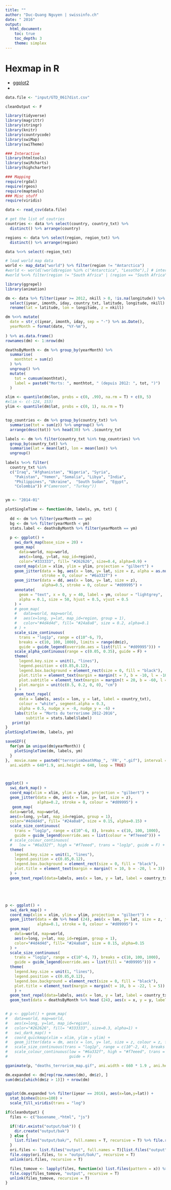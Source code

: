 ```yaml
---
title: ""
author: "Duc-Quang Nguyen | swissinfo.ch"
date: " 2016"
output: 
  html_document:
    toc: true
    toc_depth: 3
    theme: simplex
---
```


# Hexmap in R

* [ggplot2](http://unconj.ca/blog/custom-hexbin-functions-with-ggplot.html)
* [](http://santiago.begueria.es/2016/04/mapping-with-ggplot2-hexbin-maps/)

```r
data.file <- "input/GTD_0617dist.csv"

cleanOutput <- F

library(tidyverse)
library(magrittr)
library(stringr)
library(knitr)
library(countrycode)
library(swiMap)
library(swiTheme)

### Interactive 
library(htmltools)
library(swiRcharts)
library(highcharter)

### Mapping 
require(rgdal)
require(rgeos)
require(maptools)
### Misc stuff
require(viridis)
```

```r
data <- read_csv(data.file) 

# get the list of coutries
countries <- data %>% select(country, country_txt) %>% 
  distinct() %>% arrange(country) 

regions <- data %>% select(region, region_txt) %>% 
  distinct() %>% arrange(region) 

data %<>% select(-region_txt)

# load world map data
world <- map_data("world") %>% filter(region != "Antarctica")
#world <- world[!world$region %in% c("Antarctica", "Lesotho"),] # intercourse antarctica
#world %<>% filter(region != "South Africa" | (region == "South Africa" & (subregion != "hole" | is.na(subregion)))
```

```r
library(ggrepel)
library(animation)

dm <- data %>% filter(iyear >= 2012, nkill > 0, !is.na(longitude)) %>% 
  select(iyear, imonth, iday, country_txt, latitude, longitude, nkill) %>%
  rename(lat = latitude, lon = longitude, z = nkill)

dm %<>% mutate(
  date = str_c(iyear, imonth, iday, sep = "-") %>% as.Date(),
  yearMonth = format(date, "%Y-%m"),
  
) %>% as.data.frame()
rownames(dm) <- 1:nrow(dm)

deathsByMonth <- dm %>% group_by(yearMonth) %>% 
  summarise(
    monthtot = sum(z)
  ) %>% 
  ungroup() %>%
  mutate(
    tot = cumsum(monthtot),
    label = paste0("Morts: ", monthtot, " (depuis 2012: ", tot, ")")
  )

xlim <- quantile(dm$lon, probs = c(0, .99), na.rm = T) + c(0, 5)
#xlim <- c(-124, 153)
ylim <- quantile(dm$lat, probs = c(0, 1), na.rm = T)


top_countries <- dm %>% group_by(country_txt) %>%
  summarise(tot = sum(z)) %>% ungroup() %>%
  arrange(desc(tot)) %>% head(30) %>% .$country_txt

labels <- dm %>% filter(country_txt %in% top_countries) %>%
  group_by(country_txt) %>%
  summarise(lat = mean(lat), lon = mean(lon)) %>%
  ungroup()
  
labels %<>% filter(
  country_txt %in%
  c("Iraq", "Afghanistan", "Nigeria", "Syria", 
    "Pakistan", "Yemen", "Somalia", "Libya", "India", 
    "Philippines", "Ukraine",  "South Sudan", "Egypt", 
    "Colombia")) #"Cameroon", "Turkey"))


ym <- "2014-01"

plotSingleTime <- function(dm, labels, ym, txt) {
  
  dd <- dm %>% filter(yearMonth == ym)
  bg <- dm %>% filter(yearMonth < ym)
  stats.label <- deathsByMonth %>% filter(yearMonth == ym)
  
  p <- ggplot() + 
    swi_dark_map(base_size = 20) + 
    geom_map(
      data=world, map=world,
      aes(x=long, y=lat, map_id=region),
      color="#333333", fill= "#262626", size=0.4, alpha=0.9) +
    coord_map(xlim = xlim, ylim = ylim, projection = "gilbert") + 
    geom_jitter(data = bg, aes(x = lon, y= lat, size = z, alpha = as.numeric(date)), 
                stroke = 0, colour = "#6a332f") +
    geom_jitter(data = dd, aes(x = lon, y= lat, size = z), 
                alpha=0.5, stroke = 0, colour = "#d09995") +
    annotate(
      geom = "text", x = 0, y = 40, label = ym, colour = "lightgrey",
      alpha = 0.1, size = 50, hjust = 0.5, vjust = 0.5
    ) +
    # geom_map(
    #   data=world, map=world,
    #   aes(x=long, y=lat, map_id=region, group = 1),
    #   color="#4d4d4d", fill= "#24a8a8", size = 0.2, alpha=0.1
    # ) + 
    scale_size_continuous(
      trans = "log1p", range = c(10^-6, 7), 
      breaks = c(10, 100, 1000), limits = range(dm$z), 
      guide = guide_legend(override.aes = list(fill = "#d09995"))) +
    scale_alpha_continuous(range = c(0.05, 0.35), guide = F) +
    theme(
      legend.key.size = unit(1, "lines"),
      legend.position = c(0.85,0.12),
      legend.box.background = element_rect(size = 0, fill = "black"),
      plot.title = element_text(margin = margin(t = 7, b = -10, l = -10)),
      plot.subtitle = element_text(margin = margin(t = 20, b = -60, l = -10)),
      plot.margin = unit(c(0.5, 0.2, 0, 0), "cm")
    ) + 
    geom_text_repel(
      data = labels, aes(x = lon, y = lat, label = country_txt), 
      colour = "white", segment.alpha = 0.3,
      alpha = 0.5, nudge_x = -8, nudge_y = -6) +
    labs(title = "Morts du terrorisme 2012-2016", 
         subtitle = stats.label$label)
   print(p)
}
plotSingleTime(dm, labels, ym)

saveGIF({
  for(ym in unique(dm$yearMonth)) {
    plotSingleTime(dm, labels, ym)
  }
},  movie.name = paste0("terrorismDeathMap_", 'FR', ".gif"), interval = 0.8, 
  ani.width = 640*1.9, ani.height = 640, loop = TRUE)



ggplot() + 
  swi_dark_map() + 
  coord_map(xlim = xlim, ylim = ylim, projection = "gilbert") + 
  geom_jitter(data = dm, aes(x = lon, y= lat, size = z), 
              alpha=0.2, stroke = 0, colour = "#d09995") +
   geom_map(
  data=world, map=world,
  aes(x=long, y=lat, map_id=region, group = 1),
  color="#4d4d4d", fill= "#24a8a8", size = 0.15, alpha=0.15) + 
  scale_size_continuous(
    trans = "log1p", range = c(10^-6, 8), breaks = c(10, 100, 1000), 
    guide = guide_legend(override.aes = list(colour = "#f7eeed"))) +
  # scale_colour_continuous(
  #   low = "#6a332f", high = "#f7eeed", trans = "log1p", guide = F) + 
  theme(
    legend.key.size = unit(1, "lines"),
    legend.position = c(0.85,0.12),
    legend.box.background = element_rect(size = 0, fill = "black"),
    plot.title = element_text(margin = margin(t = 10, b = -20, l = 3))
  ) + 
  geom_text_repel(data=labels, aes(x = lon, y = lat, label = country_txt), colour = "white", segment.alpha = 0.3,  alpha = 0.5, nudge_x = -7, nudge_y = -5)





p <- ggplot() + 
  swi_dark_map() + 
  coord_map(xlim = xlim, ylim = ylim, projection = "gilbert") + 
  geom_jitter(data = dm %>% head (24), aes(x = lon, y= lat, size = z, frame = yearMonth, cumulative = T), 
              alpha=0.1, stroke = 0, colour = "#d09995") +
  geom_map(
    data=world, map=world,
    aes(x=long, y=lat, map_id=region, group = 1),
    color="#4d4d4d", fill= "#24a8a8", size = 0.15, alpha=0.15
  ) + 
  scale_size_continuous(
    trans = "log1p", range = c(10^-6, 7), breaks = c(10, 100, 1000), 
    guide = guide_legend(override.aes = list(fill = "#d09995"))) +
  theme(
    legend.key.size = unit(1, "lines"),
    legend.position = c(0.85,0.12),
    legend.box.background = element_rect(size = 0, fill = "black"),
    plot.title = element_text(margin = margin(t = 10, b = -22, l = 5))
    ) + 
  geom_text_repel(data=labels, aes(x = lon, y = lat, label = country_txt), colour = "white", segment.alpha = 0.3,  alpha = 0.5, nudge_x = -7, nudge_y = -5) +
  geom_text(data = deathsByMonth %>% head (24), aes(x = x, y = y, label = label, group = yearMonth), colour = "white")


# p <- ggplot() + geom_map(
#   data=world, map=world,
#   aes(x=long, y=lat, map_id=region),
#   color="#262626", fill= "#333333", size=0.3, alpha=1) + 
#   swi_dark_map() + 
#   coord_quickmap(xlim = xlim, ylim = ylim) + 
#   geom_jitter(data = dm, aes(x = lon, y= lat, size = z, colour = z, frame = yearMonth, cumulative = TRUE), alpha=0.15, stroke = 0) +
#   scale_size_continuous(trans = "log1p", range = c(10^-2, 4), breaks = c(1, 10, 100, 1000), guide = guide_legend(override.aes = list(colour = "#f7eeed"))) +
#   scale_colour_continuous(low = "#6a332f", high = "#f7eeed", trans = "log1p", 
#                           guide = F)

gganimate(p, "deaths_terrorism_map.gif", ani.width = 660 * 1.9 , ani.height = 660 * 1, interval = 0.3)

```

```r
dm.expanded <- dm[rep(row.names(dm), dm$z), ]
sum(dm$z[which(dm$z > 1)]) + nrow(dm)

  
ggplot(dm.expanded %>% filter(iyear == 2016), aes(x=lon,y=lat)) + 
  stat_binhex(bins=100) + 
  scale_fill_viridis(trans = "log")

```



```r
if(cleanOutput) {
  files <- c("basename_.*html", "js")

  if(!dir.exists("output/bak")) {
    dir.create("output/bak")
  } else {
    list.files("output/bak/", full.names = T, recursive = T) %>% file.remove()
  }
  ori.files <- list.files("output", full.names = T)[list.files("output") != "bak"]
  file.copy(ori.files, to = "output/bak/", recursive = T)
  unlink(ori.files, recursive = T)

  files_tomove <- lapply(files, function(x) list.files(pattern = x)) %>% unlist()
  file.copy(files_tomove, "output", recursive = T)
  unlink(files_tomove, recursive = T)
}


```
